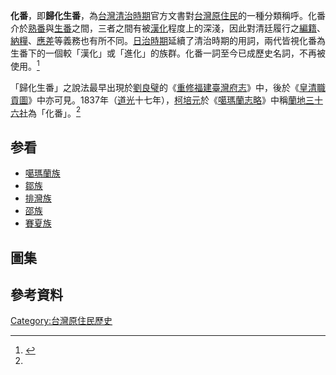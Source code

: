 '''化番'''，即'''歸化生番'''，為[[台灣清治時期|台灣清治時期]]官方文書對[[台灣原住民|台灣原住民]]的一種分類稱呼。化番介於[[熟番|熟番]]與[[生番|生番]]之間，三者之間有被[[漢化|漢化]]程度上的深淺，因此對清廷履行之[[戶口名簿|編籍]]、[[納糧|納糧]]、[[應差|應差]]等義務也有所不同。[[台灣日治時期|日治時期]]延續了清治時期的用詞，兩代皆視化番為生番下的一個較「漢化」或「進化」的族群。化番一詞至今已成歷史名詞，不再被使用。<ref name="許崇銘">{{Cite web |url=http://nrch.culture.tw/twpedia.aspx?id=11009 |title=化番－台灣大百科全書 |access-date=2017-02-19 |archive-date=2020-11-28 |archive-url=https://web.archive.org/web/20201128202545/http://nrch.culture.tw/twpedia.aspx?id=11009 |dead-url=no }}</ref>

「歸化生番」之說法最早出現於[[劉良璧|劉良璧]]的《[[臺灣府志#乾隆6年劉良璧《重修福建臺灣府志》|重修福建臺灣府志]]》中，後於《[[皇清職貢圖|皇清職貢圖]]》中亦可見。1837年（[[道光|道光]]十七年），[[柯培元|柯培元]]於《[[噶瑪蘭志略|噶瑪蘭志略]]》中稱[[蛤仔蘭三十六社|蘭地三十六社]]為「化番」。<ref name="許崇銘"/>
== 参看 ==
*[[噶瑪蘭族|噶瑪蘭族]]
*[[鄒族|鄒族]]
*[[排灣族|排灣族]]
*[[邵族|邵族]]
*[[賽夏族|賽夏族]]
== 圖集 ==
{{gallery
|height=200
|File:65諸羅縣內山阿里等社歸化生番.jpg|[[諸羅縣|諸羅縣]]內山[[阿里山鄉|阿里]]等社歸化生番
|File:63鳳山縣山豬毛等社歸化生番.jpg|[[鳳山縣_(清治時期)|鳳山縣]][[三地門鄉|山豬毛]]等社歸化生番
|File:64鳳山縣山豬毛等社歸化生番.jpg|[[彰化縣_(清朝)|彰化縣]][[水沙連|水沙連]]等社歸化生番
}}
{{Taiwanese aborigines}}

==參考資料==
{{reflist}}
[[Category:台灣原住民歷史|Category:台灣原住民歷史]]